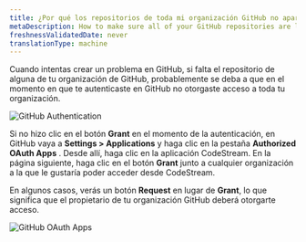 ```yaml
---
title: ¿Por qué los repositorios de toda mi organización GitHub no aparecen en CodeStream?
metaDescription: How to make sure all of your GitHub repositories are listed in CodeStream.
freshnessValidatedDate: never
translationType: machine
---
```




Cuando intentas crear un problema en GitHub, si falta el repositorio de alguna de tu organización de GitHub, probablemente se deba a que en el momento en que te autenticaste en GitHub no otorgaste acceso a toda tu organización.

<img
  alt="GitHub Authentication"
  src={codestreamGithubAuthentication}
/>

Si no hizo clic en el botón <DoNotTranslate>**Grant**</DoNotTranslate> en el momento de la autenticación, en GitHub vaya a <DoNotTranslate>**Settings > Applications**</DoNotTranslate> y haga clic en la pestaña <DoNotTranslate>**Authorized OAuth Apps**</DoNotTranslate> . Desde allí, haga clic en la aplicación CodeStream. En la página siguiente, haga clic en el botón <DoNotTranslate>**Grant**</DoNotTranslate> junto a cualquier organización a la que le gustaría poder acceder desde CodeStream.

En algunos casos, verás un botón <DoNotTranslate>**Request**</DoNotTranslate> en lugar de <DoNotTranslate>**Grant**</DoNotTranslate>, lo que significa que el propietario de tu organización GitHub deberá otorgarte acceso.

<img
  alt="GitHub OAuth Apps"
  src={codestreamGithubOauthApps}
/>